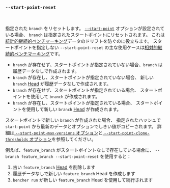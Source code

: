 ### `--start-point-reset`

<br />

指定された `branch` をリセットします。
[`--start-point`][start point option] オプションが設定されている場合、
`branch` は指定されたスタートポイントにリセットされます。
これは[統計的継続的ベンチマーキング][statistical continuous benchmarking]データのドリフトを防ぐのに役立ちます。
スタートポイントを指定しない `--start-point-reset` の主な使用ケースは[相対的継続的ベンチマーキング][relative continuous benchmarking]です。

- `branch` が存在せず、スタートポイントが指定されていない場合、`branch` は履歴データなしで作成されます。
- `branch` が存在し、スタートポイントが指定されていない場合、
  新しい `branch` [Head][head] が履歴データなしで作成されます。
- `branch` が存在せず、スタートポイントが指定されている場合、
  スタートポイントを使用して `branch` が作成されます。
- `branch` が存在し、スタートポイントが指定されている場合、
  スタートポイントを使用して新しい `branch` [Head][head] が作成されます。

スタートポイントで新しい `branch` が作成された場合、
指定されたハッシュで `start-point` から最新のデータとオプションでしきい値がコピーされます。
詳細は[ `--start-point-max-versions` オプション][start point max version option]と[ `--start-point-clone-thresholds` オプション][start point clone thresholds option]を参照してください。

例えば、`feature_branch` がスタートポイントなしで存在している場合に、
`--branch feature_branch --start-point-reset` を使用すると：

1. 古い `feature_branch` [Head][head] を削除します
2. 履歴データなしで新しい `feature_branch` Head を作成します
3. `bencher run` が新しい `feature_branch` Head を使用して続行されます

[statistical continuous benchmarking]: /ja/docs/how-to/track-benchmarks/#statistical-continuous-benchmarking
[relative continuous benchmarking]: /ja/docs/how-to/track-benchmarks/#relative-continuous-benchmarking
[head]: /ja/docs/explanation/benchmarking/#head

[start point option]: #--branch-start-point-branch
[start point max version option]: #--start-point-max-versions-count
[start point clone thresholds option]: #--start-point-clone-thresholds